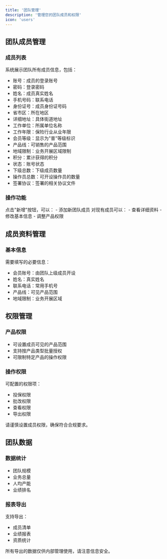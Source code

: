 ```yaml
---
title: '团队管理'
description: '管理您的团队成员和权限'
icon: 'users'
---
```


## 团队成员管理

### 成员列表
系统展示团队所有成员信息，包括：
- 账号：成员的登录账号
- 密码：登录密码
- 姓名：成员真实姓名
- 手机号码：联系电话
- 身份证号：成员身份证号码
- 省市区：所在地区
- 详细地址：具体街道地址
- 工作单位：所属单位名称
- 工作年限：保险行业从业年限
- 会员等级：显示为"普"等级标识
- 产品线：可销售的产品范围
- 地域限制：业务开展区域限制
- 积分：累计获得的积分
- 状态：账号状态
- 下级总数：下级成员数量
- 操作员总数：可开设操作员的数量
- 签署协议：签署的相关协议文件

### 操作功能
<CardGroup>
  <Card title="新增成员" icon="user-plus">
    点击"新增"按钮，可以：
    - 添加新团队成员
  </Card>
  
  <Card title="成员管理" icon="users-gear">
    对现有成员可以：
    - 查看详细资料
    - 修改基本信息
    - 调整产品权限
  </Card>
</CardGroup>

## 成员资料管理

### 基本信息
需要填写的必要信息：
- 会员账号：由团队上级成员开设
- 姓名：真实姓名
- 联系电话：常用手机号
- 产品线：可见产品范围
- 地域限制：业务开展区域

## 权限管理

### 产品权限
- 可设置成员可见的产品范围
- 支持按产品类型批量授权
- 可限制特定产品的操作权限

### 操作权限
可配置的权限项：
- 投保权限
- 批改权限
- 查看权限
- 导出权限

<Warning>
请谨慎设置成员权限，确保符合合规要求。
</Warning>

## 团队数据

### 数据统计
- 团队规模
- 业务总量
- 人均产能
- 业绩排名

### 报表导出
支持导出：
- 成员清单
- 业绩报表
- 资质统计

<Note>
所有导出的数据仅供内部管理使用，请注意信息安全。
</Note>
